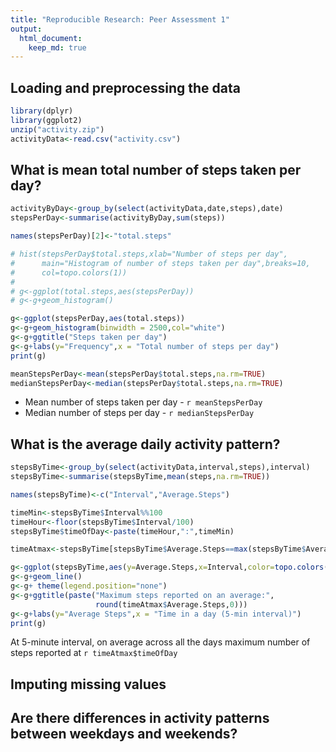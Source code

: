 ```yaml
---
title: "Reproducible Research: Peer Assessment 1"
output: 
  html_document:
    keep_md: true
---
```



## Loading and preprocessing the data
```r
library(dplyr)
library(ggplot2)
unzip("activity.zip")
activityData<-read.csv("activity.csv")
```


## What is mean total number of steps taken per day?
```r
activityByDay<-group_by(select(activityData,date,steps),date)
stepsPerDay<-summarise(activityByDay,sum(steps))

names(stepsPerDay)[2]<-"total.steps"

# hist(stepsPerDay$total.steps,xlab="Number of steps per day",
#      main="Histogram of number of steps taken per day",breaks=10,
#      col=topo.colors(1))
# 
# g<-ggplot(total.steps,aes(stepsPerDay))
# g<-g+geom_histogram()

g<-ggplot(stepsPerDay,aes(total.steps))
g<-g+geom_histogram(binwidth = 2500,col="white")
g<-g+ggtitle("Steps taken per day")
g<-g+labs(y="Frequency",x = "Total number of steps per day")
print(g)

meanStepsPerDay<-mean(stepsPerDay$total.steps,na.rm=TRUE)
medianStepsPerDay<-median(stepsPerDay$total.steps,na.rm=TRUE)


```

* Mean number of steps taken per day - ```r meanStepsPerDay ```
* Median number of steps per day - ```r medianStepsPerDay```


## What is the average daily activity pattern?

```r

stepsByTime<-group_by(select(activityData,interval,steps),interval)
stepsByTime<-summarise(stepsByTime,mean(steps,na.rm=TRUE))

names(stepsByTime)<-c("Interval","Average.Steps")

timeMin<-stepsByTime$Interval%%100
timeHour<-floor(stepsByTime$Interval/100)
stepsByTime$timeOfDay<-paste(timeHour,":",timeMin)

timeAtmax<-stepsByTime[stepsByTime$Average.Steps==max(stepsByTime$Average.Steps),]

g<-ggplot(stepsByTime,aes(y=Average.Steps,x=Interval,color=topo.colors(1)))
g<-g+geom_line()
g<-g+ theme(legend.position="none")
g<-g+ggtitle(paste("Maximum steps reported on an average:",
                   round(timeAtmax$Average.Steps,0)))
g<-g+labs(y="Average Steps",x = "Time in a day (5-min interval)")
print(g)

```

At 5-minute interval, on average across all the days maximum number of steps 
reported at ```r timeAtmax$timeOfDay```

## Imputing missing values



## Are there differences in activity patterns between weekdays and weekends?
